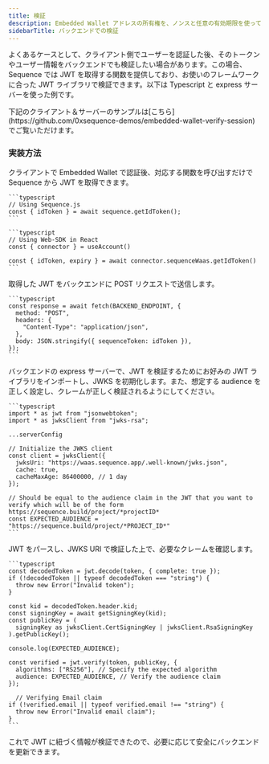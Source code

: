 ```yaml
---
title: 検証
description: Embedded Wallet アドレスの所有権を、ノンスと任意の有効期限を使って検証する手順を詳しく解説します。
sidebarTitle: バックエンドでの検証
---
```


よくあるケースとして、クライアント側でユーザーを認証した後、そのトークンやユーザー情報をバックエンドでも検証したい場合があります。この場合、Sequence では JWT を取得する関数を提供しており、お使いのフレームワークに合った JWT ライブラリで検証できます。以下は Typescript と express サーバーを使った例です。

<Note>
  下記のクライアント＆サーバーのサンプルは[こちら](https://github.com/0xsequence-demos/embedded-wallet-verify-session)でご覧いただけます。
</Note>

### 実装方法

<Steps>
  <Step title="クライアントで IdToken をリクエスト">
    クライアントで Embedded Wallet で認証後、対応する関数を呼び出すだけで Sequence から JWT を取得できます。

    ```typescript
    // Using Sequence.js
    const { idToken } = await sequence.getIdToken();
    ```

    ```typescript
    // Using Web-SDK in React
    const { connector } = useAccount()

    const { idToken, expiry } = await connector.sequenceWaas.getIdToken()
    ```
  </Step>

  <Step title="JWT をバックエンドに渡す">
    取得した JWT をバックエンドに POST リクエストで送信します。

    ```typescript
    const response = await fetch(BACKEND_ENDPOINT, {
      method: "POST",
      headers: {
        "Content-Type": "application/json",
      },
      body: JSON.stringify({ sequenceToken: idToken }),
    });
    ```
  </Step>

  <Step title="JWT ライブラリのインポートと JWKS の初期化">
    バックエンドの express サーバーで、JWT を検証するためにお好みの JWT ライブラリをインポートし、JWKS を初期化します。また、想定する audience を正しく設定し、クレームが正しく検証されるようにしてください。

    ```typescript
    import * as jwt from "jsonwebtoken";
    import * as jwksClient from "jwks-rsa";

    ...serverConfig

    // Initialize the JWKS client
    const client = jwksClient({
      jwksUri: "https://waas.sequence.app/.well-known/jwks.json",
      cache: true,
      cacheMaxAge: 86400000, // 1 day
    });

    // Should be equal to the audience claim in the JWT that you want to verify which will be of the form https://sequence.build/project/*projectID*
    const EXPECTED_AUDIENCE = "https://sequence.build/project/*PROJECT_ID*"
    ```
  </Step>

  <Step title="JWT のデコードとクレームの検証">
    JWT をパースし、JWKS URI で検証した上で、必要なクレームを確認します。

    ```typescript
    const decodedToken = jwt.decode(token, { complete: true });
    if (!decodedToken || typeof decodedToken === "string") {
      throw new Error("Invalid token");
    }

    const kid = decodedToken.header.kid;
    const signingKey = await getSigningKey(kid);
    const publicKey = (
      signingKey as jwksClient.CertSigningKey | jwksClient.RsaSigningKey
    ).getPublicKey();

    console.log(EXPECTED_AUDIENCE);

    const verified = jwt.verify(token, publicKey, {
      algorithms: ["RS256"], // Specify the expected algorithm
      audience: EXPECTED_AUDIENCE, // Verify the audience claim
    });

      // Verifying Email claim
    if (!verified.email || typeof verified.email !== "string") {
      throw new Error("Invalid email claim");
    }
    ```
  </Step>

  <Step title="バックエンドの更新">
    これで JWT に紐づく情報が検証できたので、必要に応じて安全にバックエンドを更新できます。
  </Step>
</Steps>